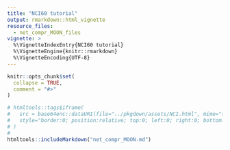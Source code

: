 ```yaml
---
title: "NCI60 tutorial"
output: rmarkdown::html_vignette
resource_files:
  - net_compr_MOON_files
vignette: >
  %\VignetteIndexEntry{NCI60 tutorial}
  %\VignetteEngine{knitr::rmarkdown}
  %\VignetteEncoding{UTF-8}
---
```


```r
knitr::opts_chunk$set(
  collapse = TRUE,
  comment = "#>"
)
```

```r
# htmltools::tags$iframe(
#   src = base64enc::dataURI(file="../pkgdown/assets/NCI.html", mime="text/html; charset=UTF-8"),
#   style="border:0; position:relative; top:0; left:0; right:0; bottom:0; width:100%; height:100vh" 
# )
# 
htmltools::includeMarkdown("net_compr_MOON.md")
```
